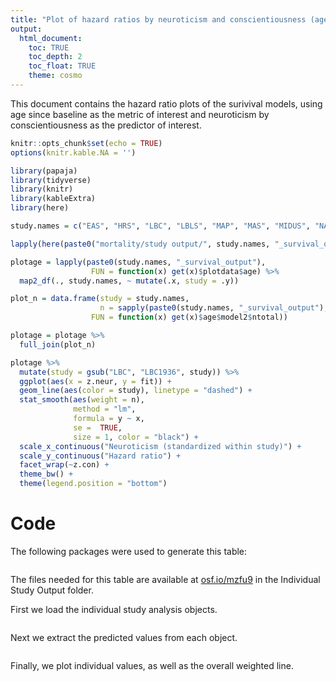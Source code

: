 ```yaml
---
title: "Plot of hazard ratios by neuroticism and conscientiousness (age as model metric)"
output: 
  html_document:
    toc: TRUE
    toc_depth: 2
    toc_float: TRUE
    theme: cosmo
---
```

This document contains the hazard ratio plots of the surivival models, using age since baseline as the metric of interest and neuroticism by conscientiousness as the predictor of interest.

```r
knitr::opts_chunk$set(echo = TRUE)
options(knitr.kable.NA = '')
```


```r
library(papaja)
library(tidyverse)
library(knitr)
library(kableExtra)
library(here)
```



```r
study.names = c("EAS", "HRS", "LBC", "LBLS", "MAP", "MAS", "MIDUS", "NAS", "OATS", "ROS", "SLS", "WLS")

lapply(here(paste0("mortality/study output/", study.names, "_survival_output.Rdata")), load, .GlobalEnv)
```



```r
plotage = lapply(paste0(study.names, "_survival_output"), 
                  FUN = function(x) get(x)$plotdata$age) %>%
  map2_df(., study.names, ~ mutate(.x, study = .y))

plot_n = data.frame(study = study.names,
                    n = sapply(paste0(study.names, "_survival_output"), 
                  FUN = function(x) get(x)$age$model2$ntotal))

plotage = plotage %>%
  full_join(plot_n)
```


```r
plotage %>%
  mutate(study = gsub("LBC", "LBC1936", study)) %>%
  ggplot(aes(x = z.neur, y = fit)) +
  geom_line(aes(color = study), linetype = "dashed") +
  stat_smooth(aes(weight = n),
              method = "lm",
              formula = y ~ x,
              se =  TRUE,
              size = 1, color = "black") + 
  scale_x_continuous("Neuroticism (standardized within study)") +
  scale_y_continuous("Hazard ratio") +
  facet_wrap(~z.con) + 
  theme_bw() + 
  theme(legend.position = "bottom")
```


# Code

The following packages were used to generate this table: 

```r
```

The files needed for this table are available at [osf.io/mzfu9](https://osf.io/mzfu9/) in the Individual Study Output folder.

First we load the individual study analysis objects.

```r
```


Next we extract the predicted values from each object.

```r
```

Finally, we plot individual values, as well as the overall weighted line. 

```r
```


